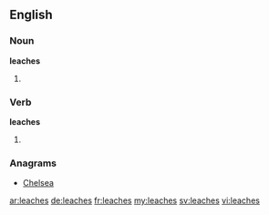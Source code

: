 ==English==

===Noun===
'''leaches'''

# {{plural of|leach}}

===Verb===
'''leaches'''

# {{third-person singular of|leach}}

===Anagrams===
* [[Chelsea#English|Chelsea]]

[[ar:leaches]]
[[de:leaches]]
[[fr:leaches]]
[[my:leaches]]
[[sv:leaches]]
[[vi:leaches]]
